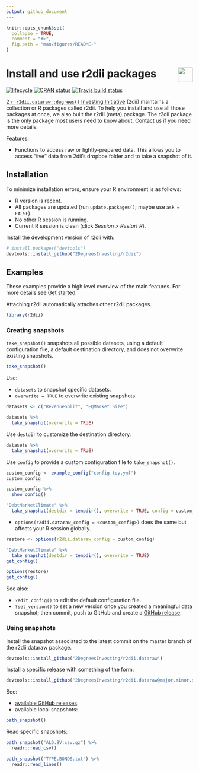 ```yaml
---
output: github_document 
---
```

<!-- README.md is generated from README.Rmd. Please edit that file -->

```r
knitr::opts_chunk$set(
  collapse = TRUE,
  comment = "#>",
  fig.path = "man/figures/README-"
)
```

# <img src="https://i.imgur.com/3jITMq8.png" align="right" height=40 /> Install and use r2dii packages

<!-- badges: start -->
[![lifecycle](https://img.shields.io/badge/lifecycle-experimental-orange.svg)](https://www.tidyverse.org/lifecycle/#experimental)
[![CRAN status](https://www.r-pkg.org/badges/version/r2dii)](https://CRAN.R-project.org/package=r2dii)
[![Travis build status](https://travis-ci.org/2DegreesInvesting/r2dii.svg?branch=master)](https://travis-ci.org/2DegreesInvesting/r2dii)
<!-- badges: end -->

[2 `r r2dii.dataraw::degrees()` Investing Initiative](https://2degrees-investing.org/) (2dii) maintains a collection or R packages called r2dii. To help you install and use all those packages at once, we also built the r2dii (meta) package. The r2dii package is the only package most users need to know about. Contact us if you need more details.

Features:

* Functions to access raw or lightly-prepared data. This allows you to access "live" data from 2dii's dropbox folder and to take a snapshot of it.

## Installation

To minimize installation errors, ensure your R environment is as follows:

* R version is recent.
* All packages are updated (run `update.packages()`; maybe use `ask = FALSE`).
* No other R session is running.
* Current R session is clean (click *Session \> Restart R*).

Install the development version of r2dii with:

```r
# install.packages("devtools")
devtools::install_github("2DegreesInvesting/r2dii")
```

## Examples

These examples provide a high level overview of the main features. For more details see [Get started](articles/r2dii.html).

Attaching r2dii automatically attaches other r2dii packages.

```r
library(r2dii)
```

### Creating snapshots

`take_snapshot()` snapshots all possible datasets, using a default configuration file, a default destination directory, and does not overwrite existing snapshots.

```r
take_snapshot()
```

Use:

* `datasets` to snapshot specific datasets.
* `overwrite = TRUE` to overwrite existing snapshots.

```r
datasets <- c("RevenueSplit", "EQMarket.Size")

datasets %>% 
  take_snapshot(overwrite = TRUE)
```

Use `destdir` to customize the destination directory.

```r
datasets %>% 
  take_snapshot(overwrite = TRUE)
```

Use `config` to provide a custom configuration file to `take_snapshot()`.

```r
custom_config <- example_config("config-toy.yml")
custom_config

custom_config %>% 
  show_config()

"DebtMarketClimate" %>% 
  take_snapshot(destdir = tempdir(), overwrite = TRUE, config = custom_config)
```

* `options(r2dii.dataraw_config = <custom_config>)` does the same but affects your R session globally.

```r
restore <- options(r2dii.dataraw_config = custom_config)

"DebtMarketClimate" %>% 
  take_snapshot(destdir = tempdir(), overwrite = TRUE)
get_config()

options(restore)
get_config()
```

See also:

* `?edit_config()` to edit the default configuration file.
* `?set_version()` to set a new version once you created a meaningful data snapshot; then commit, push to GitHub and create a [GitHub release](https://help.github.com/en/articles/creating-releases).

### Using snapshots

Install the snapshot associated to the latest commit on the master branch of the r2dii.dataraw package.

```R
devtools::install_github("2DegreesInvesting/r2dii.dataraw")
```

Install a specific release with something of the form:

```R
devtools::install_github("2DegreesInvesting/r2dii.dataraw@major.minor.dev.yy-mm-dd.yy-mm-dd")
```

See:

* [available GitHub releases](https://github.com/2DegreesInvesting/r2dii.dataraw/releases).
* available local snapshots:

```r
path_snapshot()
```

Read specific snapshots:

```r
path_snapshot("ALD.BV.csv.gz") %>% 
  readr::read_csv()

path_snapshot("TYPE.BONDS.txt") %>% 
  readr::read_lines()
```
